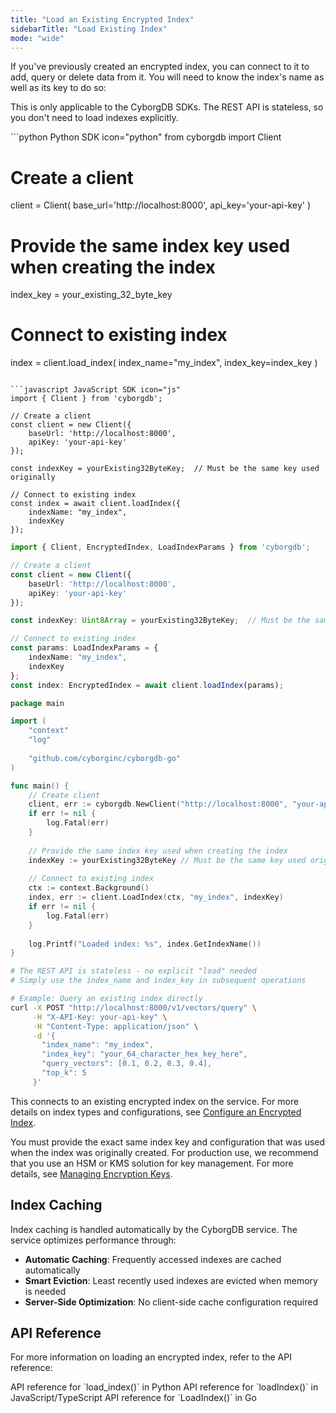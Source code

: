 ```yaml
---
title: "Load an Existing Encrypted Index"
sidebarTitle: "Load Existing Index"
mode: "wide"
---
```


If you've previously created an encrypted index, you can connect to it to add, query or delete data from it. You will need to know the index's name as well as its key to do so:

<Note>This is only applicable to the CyborgDB SDKs. The REST API is stateless, so you don't need to load indexes explicitly.</Note>

<CodeGroup>
```python Python SDK icon="python"
from cyborgdb import Client

# Create a client
client = Client(
    base_url='http://localhost:8000', 
    api_key='your-api-key'
)

# Provide the same index key used when creating the index
index_key = your_existing_32_byte_key

# Connect to existing index
index = client.load_index(
    index_name="my_index", 
    index_key=index_key
)
```

```javascript JavaScript SDK icon="js"
import { Client } from 'cyborgdb';

// Create a client
const client = new Client({ 
    baseUrl: 'http://localhost:8000', 
    apiKey: 'your-api-key' 
});

const indexKey = yourExisting32ByteKey;  // Must be the same key used originally

// Connect to existing index
const index = await client.loadIndex({ 
    indexName: "my_index", 
    indexKey 
});
```

```typescript TypeScript SDK icon="code"
import { Client, EncryptedIndex, LoadIndexParams } from 'cyborgdb';

// Create a client
const client = new Client({ 
    baseUrl: 'http://localhost:8000', 
    apiKey: 'your-api-key' 
});

const indexKey: Uint8Array = yourExisting32ByteKey;  // Must be the same key used originally

// Connect to existing index
const params: LoadIndexParams = {
    indexName: "my_index", 
    indexKey 
};
const index: EncryptedIndex = await client.loadIndex(params);
```

```go Go SDK icon="golang"
package main

import (
    "context"
    "log"
    
    "github.com/cyborginc/cyborgdb-go"
)

func main() {
    // Create client
    client, err := cyborgdb.NewClient("http://localhost:8000", "your-api-key")
    if err != nil {
        log.Fatal(err)
    }
    
    // Provide the same index key used when creating the index
    indexKey := yourExisting32ByteKey // Must be the same key used originally
    
    // Connect to existing index
    ctx := context.Background()
    index, err := client.LoadIndex(ctx, "my_index", indexKey)
    if err != nil {
        log.Fatal(err)
    }
    
    log.Printf("Loaded index: %s", index.GetIndexName())
}
```

```bash cURL icon="rectangle-terminal"
# The REST API is stateless - no explicit "load" needed
# Simply use the index_name and index_key in subsequent operations

# Example: Query an existing index directly
curl -X POST "http://localhost:8000/v1/vectors/query" \
     -H "X-API-Key: your-api-key" \
     -H "Content-Type: application/json" \
     -d '{
       "index_name": "my_index",
       "index_key": "your_64_character_hex_key_here",
       "query_vectors": [0.1, 0.2, 0.3, 0.4],
       "top_k": 5
     }'
```
</CodeGroup>

This connects to an existing encrypted index on the service. For more details on index types and configurations, see [Configure an Encrypted Index](../advanced/configure-index).

<Warning>You must provide the exact same index key and configuration that was used when the index was originally created. 
For production use, we recommend that you use an HSM or KMS solution for key management.
For more details, see [Managing Encryption Keys](../advanced/managing-keys).</Warning>

## Index Caching

Index caching is handled automatically by the CyborgDB service. The service optimizes performance through:

- **Automatic Caching**: Frequently accessed indexes are cached automatically
- **Smart Eviction**: Least recently used indexes are evicted when memory is needed  
- **Server-Side Optimization**: No client-side cache configuration required

## API Reference

For more information on loading an encrypted index, refer to the API reference:

<CardGroup cols={3}>
    <Card title="Python SDK Reference" href="../../python-sdk/client/load-index" icon="python">
        API reference for `load_index()` in Python
    </Card>
    <Card title="JS/TS SDK Reference" href="../../js-ts-sdk/client/load-index" icon="js">
        API reference for `loadIndex()` in JavaScript/TypeScript
    </Card>
    <Card title="Go SDK Reference" href="../../go-sdk/client/load-index" icon="golang">
        API reference for `LoadIndex()` in Go
    </Card>
</CardGroup>
